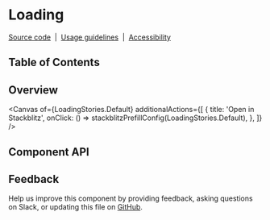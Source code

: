 
<Meta isTemplate />

# Loading

[Source code](https://github.com/carbon-design-system/carbon/tree/main/packages/react/src/components/Loading)
&nbsp;|&nbsp;
[Usage guidelines](https://www.carbondesignsystem.com/components/loading/usage)
&nbsp;|&nbsp;
[Accessibility](https://www.carbondesignsystem.com/components/loading/accessibility)

## Table of Contents

## Overview

<Canvas
  of={LoadingStories.Default}
  additionalActions={[
    {
      title: 'Open in Stackblitz',
      onClick: () => stackblitzPrefillConfig(LoadingStories.Default),
    },
  ]}
/>

## Component API

<ArgTypes />

## Feedback

Help us improve this component by providing feedback, asking questions on Slack,
or updating this file on
[GitHub](https://github.com/carbon-design-system/carbon/edit/main/packages/react/src/components/Loading/Loading.mdx).
